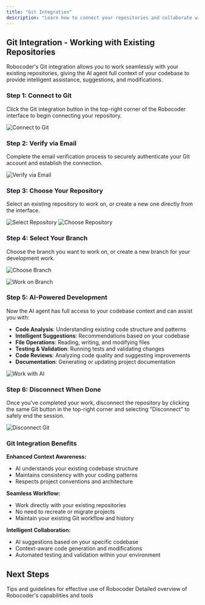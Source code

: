 ```yaml
---
title: "Git Integration"
description: "Learn how to connect your repositories and collaborate with AI assistance."
---
```


## Git Integration - Working with Existing Repositories

Robocoder's Git integration allows you to work seamlessly with your existing repositories, giving the AI agent full context of your codebase to provide intelligent assistance, suggestions, and modifications.

### Step 1: Connect to Git
Click the Git integration button in the top-right corner of the Robocoder interface to begin connecting your repository.

![Connect to Git](/images/robocoder/git-integration/git-connect_to_git.png)

### Step 2: Verify via Email
Complete the email verification process to securely authenticate your Git account and establish the connection.

![Verify via Email](/images/robocoder/git-integration/git-verify_via_email.png)

### Step 3: Choose Your Repository
Select an existing repository to work on, or create a new one directly from the interface.

![Select Repository](/images/robocoder/git-integration/git-select-repository.png)
![Choose Repository](/images/robocoder/git-integration/git-choose-repository.png)

### Step 4: Select Your Branch
Choose the branch you want to work on, or create a new branch for your development work.

![Choose Branch](/images/robocoder/git-integration/git-choose_branch.png)

![Work on Branch](/images/robocoder/git-integration/git-work_on_the_branch.png)

### Step 5: AI-Powered Development
Now the AI agent has full access to your codebase context and can assist you with:

- **Code Analysis**: Understanding existing code structure and patterns
- **Intelligent Suggestions**: Recommendations based on your codebase
- **File Operations**: Reading, writing, and modifying files
- **Testing & Validation**: Running tests and validating changes
- **Code Reviews**: Analyzing code quality and suggesting improvements
- **Documentation**: Generating or updating project documentation

![Work with AI](/images/robocoder/git-integration/git-work_with_AI.png)

### Step 6: Disconnect When Done
Once you've completed your work, disconnect the repository by clicking the same Git button in the top-right corner and selecting "Disconnect" to safely end the session.

![Disconnect Git](/images/robocoder/git-integration/git-disconnect.png)

### Git Integration Benefits

**Enhanced Context Awareness:**
- AI understands your existing codebase structure
- Maintains consistency with your coding patterns
- Respects project conventions and architecture

**Seamless Workflow:**
- Work directly with your existing repositories
- No need to recreate or migrate projects
- Maintain your existing Git workflow and history

**Intelligent Collaboration:**
- AI suggestions based on your specific codebase
- Context-aware code generation and modifications
- Automated testing and validation within your environment

## Next Steps


<CardGroup>

  <Card title="Best Practices" icon="star" href="/features/robocoder/best-practices">
    Tips and guidelines for effective use of Robocoder
  </Card>

  <Card title="Key Features" icon="key" href="/features/robocoder/key-features">
    Detailed overview of Robocoder's capabilities and tools
  </Card>
</CardGroup>

